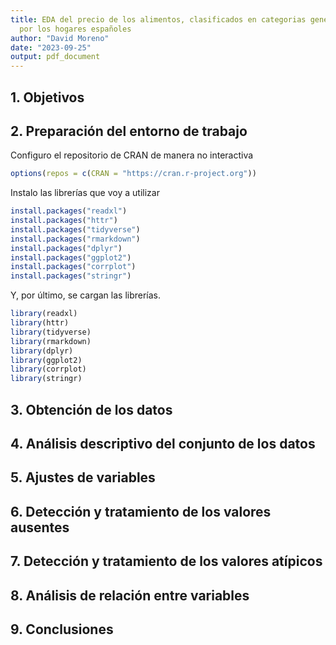 ```yaml
---
title: EDA del precio de los alimentos, clasificados en categorias generales, consumidas
  por los hogares españoles
author: "David Moreno"
date: "2023-09-25"
output: pdf_document
---
```


## 1. Objetivos
## 2. Preparación del entorno de trabajo

Configuro el repositorio de CRAN de manera no interactiva

```r
options(repos = c(CRAN = "https://cran.r-project.org"))
```

Instalo las librerías que voy a utilizar

```r
install.packages("readxl")
install.packages("httr")
install.packages("tidyverse")
install.packages("rmarkdown")
install.packages("dplyr")
install.packages("ggplot2")
install.packages("corrplot")
install.packages("stringr")
```

Y, por último, se cargan las librerías.

```r
library(readxl)
library(httr)
library(tidyverse)
library(rmarkdown)
library(dplyr)
library(ggplot2)
library(corrplot)
library(stringr)
```

## 3. Obtención de los datos
## 4. Análisis descriptivo del conjunto de los datos
## 5. Ajustes de variables
## 6. Detección y tratamiento de los valores ausentes
## 7. Detección y tratamiento de los valores atípicos
## 8. Análisis de relación entre variables
## 9. Conclusiones
